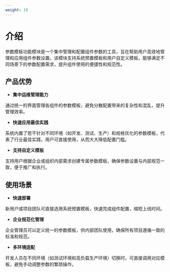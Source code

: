 ```yaml
---
weight: 10
---
```


# 介绍

参数模板功能模块是一个集中管理和配置组件参数的工具，旨在帮助用户高效地管理和应用组件参数设置。该模块支持系统预置模板和用户自定义模板，能够满足不同场景下的参数配置需求，提升组件使用的便捷性和规范性。

## 产品优势

- **集中运维管理能力**

通过统一的界面管理各组件的参数模板，避免分散配置带来的复杂性和混乱，提升管理效率。

- **快速应用最佳实践**

系统内置了若干针对不同环境（如开发、测试、生产）和规格优化的参数模板，代表了行业最佳实践，用户可直接使用，从而大大降低配置门槛。

- **支持自定义模板**

支持用户根据企业或组织内部需求创建专属参数模板，确保参数设置与内部规范一致，便于推广和执行。


## 使用场景

- **快速部署**

新用户或项目团队可直接选用系统预置模板，快速完成组件配置，缩短上线时间。

- **企业规范化管理**

企业管理员可以定义统一的参数模板，供内部团队使用，确保所有项目遵循一致的标准和规范。

- **多环境适配**

开发人员在不同环境（如测试环境和高负载生产环境）切换时，可直接调用对应模板，避免手动调整参数的繁琐操作。
